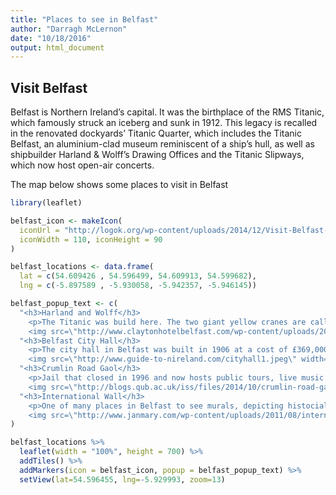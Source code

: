 ```yaml
---
title: "Places to see in Belfast"
author: "Darragh McLernon"
date: "10/18/2016"
output: html_document
---
```


## Visit Belfast

Belfast is Northern Ireland’s capital. It was the birthplace of the RMS Titanic, which famously struck an iceberg and sunk in 1912. This legacy is recalled in the renovated dockyards' Titanic Quarter, which includes the Titanic Belfast, an aluminium-clad museum reminiscent of a ship’s hull, as well as shipbuilder Harland & Wolff’s Drawing Offices and the Titanic Slipways, which now host open-air concerts.

The map below shows some places to visit in Belfast

```r
library(leaflet)

belfast_icon <- makeIcon(
  iconUrl = "http://logok.org/wp-content/uploads/2014/12/Visit-Belfast-logo.png",
  iconWidth = 110, iconHeight = 90
)

belfast_locations <- data.frame(
  lat = c(54.609426 , 54.596499, 54.609913, 54.599682),
  lng = c(-5.897589 , -5.930058, -5.942357, -5.946145))

belfast_popup_text <- c(
  "<h3>Harland and Wolff</h3>
    <p>The Titanic was build here. The two giant yellow cranes are called Samson and Goliath</p>
    <img src=\"http://www.claytonhotelbelfast.com/wp-content/uploads/2015/04/Harland-and-Wolff-Shipyard-Resized-2048x1024.jpg\" width=\"300\" height=\"100\">",
  "<h3>Belfast City Hall</h3>
    <p>The city hall in Belfast was built in 1906 at a cost of £369,000 at the time</p>
    <img src=\"http://www.guide-to-nireland.com/cityhall1.jpeg\" width=\"300\" height=\"100\">",
  "<h3>Crumlin Road Gaol</h3>
    <p>Jail that closed in 1996 and now hosts public tours, live music and paranormal investigation events</p>
    <img src=\"http://blogs.qub.ac.uk/iss/files/2014/10/crumlin-road-gaol.jpg\" width=\"300\" height=\"100\">",
  "<h3>International Wall</h3>
    <p>One of many places in Belfast to see murals, depicting histocial events and messages important to the local communities</p>
    <img src=\"http://www.janmary.com/wp-content/uploads/2011/08/international+wall+22.jpg\" width=\"300\" height=\"100\">"
)

belfast_locations %>% 
  leaflet(width = "100%", height = 700) %>%
  addTiles() %>%
  addMarkers(icon = belfast_icon, popup = belfast_popup_text) %>%
  setView(lat=54.596455, lng=-5.929993, zoom=13)

```